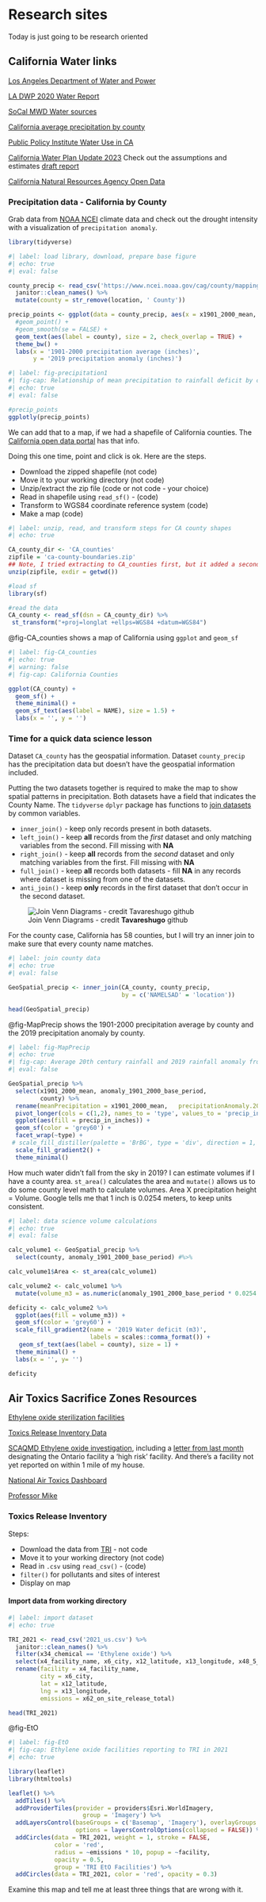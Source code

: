 # Research sites {#sec-research}

::: {.callout-note appearance="simple"}
Today is just going to be research oriented
:::

## California Water links

[Los Angeles Department of Water and Power](https://www.ladwp.com/ladwp/faces/ladwp/aboutus/a-water/a-w-sourcesofsupply?_adf.ctrl-state=jm34e9std_4&_afrLoop=1092437083762566)

[LA DWP 2020 Water Report](https://www.ladwp.com/cs/groups/ladwp/documents/pdf/mdaw/nzyy/~edisp/opladwpccb762836.pdf)

[SoCal MWD Water sources](https://www.mwdh2o.com/securing-our-imported-supplies)

[California average precipitation by county](https://www.ncei.noaa.gov/access/monitoring/climate-at-a-glance/county/mapping/4/pcp/201902/1/value)

[Public Policy Institute Water Use in CA](https://www.ppic.org/publication/water-use-in-california/)

[California Water Plan Update 2023](https://water.ca.gov/Programs/California-Water-Plan/Update-2023) Check out the assumptions and estimates [draft report](https://water.ca.gov/-/media/DWR-Website/Web-Pages/Programs/California-Water-Plan/Docs/Update2023/PrePRD/CWP-Draft-AE-2023.pdf)

[California Natural Resources Agency Open Data](https://data.cnra.ca.gov/group/water)

### Precipitation data - California by County

Grab data from [NOAA NCEI](https://www.ncei.noaa.gov/access/monitoring/climate-at-a-glance/county/mapping/4/pcp/202102/12/value) climate data and check out the drought intensity with a visualization of `precipitation anomaly`.

```{r}
library(tidyverse)
```

```{r}
#| label: load library, download, prepare base figure
#| echo: true
#| eval: false

county_precip <- read_csv('https://www.ncei.noaa.gov/cag/county/mapping/4-pcp-202102-12.csv', skip =3) %>% 
  janitor::clean_names() %>% 
  mutate(county = str_remove(location, ' County'))

precip_points <- ggplot(data = county_precip, aes(x = x1901_2000_mean, y = anomaly_1901_2000_base_period)) +
  #geom_point() + 
  #geom_smooth(se = FALSE) +
  geom_text(aes(label = county), size = 2, check_overlap = TRUE) +
  theme_bw() +
  labs(x = '1901-2000 precipitation average (inches)',
       y = '2019 precipitation anomaly (inches)')

```

```{r}
#| label: fig-precipitation1
#| fig-cap: Relationship of mean precipitation to rainfall deficit by county in 2019
#| echo: true 
#| eval: false

#precip_points
ggplotly(precip_points)

```

We can add that to a map, if we had a shapefile of California counties. The [California open data portal](https://data.ca.gov/dataset/ca-geographic-boundaries) has that info.

Doing this one time, point and click is ok. Here are the steps.

-   Download the zipped shapefile (not code)
-   Move it to your working directory (not code)
-   Unzip/extract the zip file (code or not code - your choice)
-   Read in shapefile using `read_sf()` - (code)
-   Transform to WGS84 coordinate reference system (code)
-   Make a map (code)

```{r}
#| label: unzip, read, and transform steps for CA county shapes
#| echo: true

CA_county_dir <- 'CA_counties'
zipfile = 'ca-county-boundaries.zip'
## Note, I tried extracting to CA_counties first, but it added a second 'CA_counties/CA_counties' subdirectory, so this code just extracts to the working directory
unzip(zipfile, exdir = getwd())

#load sf
library(sf)

#read the data
CA_county <- read_sf(dsn = CA_county_dir) %>% 
 st_transform("+proj=longlat +ellps=WGS84 +datum=WGS84")

```

@fig-CA_counties shows a map of California using `ggplot` and `geom_sf`

```{r}
#| label: fig-CA_counties
#| echo: true
#| warning: false
#| fig-cap: California Counties

ggplot(CA_county) +
  geom_sf() +
  theme_minimal() + 
  geom_sf_text(aes(label = NAME), size = 1.5) +
  labs(x = '', y = '')

```

### Time for a quick data science lesson

Dataset `CA_county` has the geospatial information. Dataset `county_precip` has the precipitation data but doesn't have the geospatial information included.

Putting the two datasets together is required to make the map to show spatial patterns in precipitation. Both datasets have a field that indicates the County Name. The `tidyverse` `dplyr` package has functions to [join datasets](https://dplyr.tidyverse.org/reference/mutate-joins.html) by common variables.

-   `inner_join()` - keep only records present in both datasets.
-   `left_join()` - keep **all** records from the *first* dataset and only matching variables from the second. Fill missing with **NA**
-   `right_join()` - keep **all** records from the *second* dataset and only matching variables from the first. Fill missing with **NA**
-   `full_join()` - keep **all** records both datasets - fill **NA** in any records where dataset is missing from one of the datasets.
-   `anti_join()` - keep **only** records in the first dataset that don't occur in the second dataset.

![Join Venn Diagrams - credit **Tavareshugo** github](https://tavareshugo.github.io/r-intro-tidyverse-gapminder/fig/07-dplyr_joins.svg)

For the county case, California has 58 counties, but I will try an inner join to make sure that every county name matches.

```{r}
#| label: join county data
#| echo: true
#| eval: false

GeoSpatial_precip <- inner_join(CA_county, county_precip,
                                by = c('NAMELSAD' = 'location'))

head(GeoSpatial_precip)

```

@fig-MapPrecip shows the 1901-2000 precipitation average by county and the 2019 precipitation anomaly by county.

```{r}
#| label: fig-MapPrecip
#| echo: true
#| fig-cap: Average 20th century rainfall and 2019 rainfall anomaly from 100 year mean by county
#| eval: false

GeoSpatial_precip %>% 
  select(x1901_2000_mean, anomaly_1901_2000_base_period, 
         county) %>% 
  rename(meanPrecipitation = x1901_2000_mean,   precipitationAnomaly.2019 = anomaly_1901_2000_base_period ) %>% 
  pivot_longer(cols = c(1,2), names_to = 'type', values_to = 'precip_in_inches') %>% 
  ggplot(aes(fill = precip_in_inches)) +
  geom_sf(color = 'grey60') + 
  facet_wrap(~type) +
 # scale_fill_distiller(palette = 'BrBG', type = 'div', direction = 1, name = 'Precipitation (inches)', mid = 0) +
  scale_fill_gradient2() +
  theme_minimal()

```

How much water didn't fall from the sky in 2019? I can estimate volumes if I have a county area. `st_area()` calculates the area and `mutate()` allows us to do some county level math to calculate volumes. Area X precipitation height = Volume. Google tells me that 1 inch is 0.0254 meters, to keep units consistent.

```{r}
#| label: data science volume calculations 
#| echo: true
#| eval: false

calc_volume1 <- GeoSpatial_precip %>% 
  select(county, anomaly_1901_2000_base_period) #%>% 

calc_volume1$Area <- st_area(calc_volume1)

calc_volume2 <- calc_volume1 %>% 
  mutate(volume_m3 = as.numeric(anomaly_1901_2000_base_period * 0.0254 * Area))

deficity <- calc_volume2 %>% 
  ggplot(aes(fill = volume_m3)) +
  geom_sf(color = 'grey60') + 
  scale_fill_gradient2(name = '2019 Water deficit (m3)',
                       labels = scales::comma_format()) +
   geom_sf_text(aes(label = county), size = 1) +
  theme_minimal() +
  labs(x = '', y= '')

deficity

```

## Air Toxics Sacrifice Zones Resources

[Ethylene oxide sterilization facilities](https://www.epa.gov/hazardous-air-pollutants-ethylene-oxide/ethylene-oxide-commercial-sterilization-facilities)

[Toxics Release Inventory Data](https://www.epa.gov/toxics-release-inventory-tri-program/tri-basic-data-files-calendar-years-1987-present)

[SCAQMD Ethylene oxide investigation](http://www.aqmd.gov/home/eto), including a [letter from last month](http://www.aqmd.gov/docs/default-source/compliance/sterigenics/ontario-phrlf-designation-letter-9-29-22.pdf?sfvrsn=8) designating the Ontario facility a 'high risk' facility. And there's a facility not yet reported on within 1 mile of my house.

[National Air Toxics Dashboard](https://radicalresearch.shinyapps.io/ToxicsDashboard/)

[Professor Mike](https://scholar.google.com/citations?user=QcafrNIAAAAJ&hl=en)

### Toxics Release Inventory

Steps:

-   Download the data from [TRI](https://www.epa.gov/toxics-release-inventory-tri-program/tri-basic-data-files-calendar-years-1987-present) - not code
-   Move it to your working directory (not code)
-   Read in `.csv` using `read_csv()` - (code)
-   `filter()` for pollutants and sites of interest
-   Display on map

#### Import data from working directory

```{r}
#| label: import dataset
#| echo: true

TRI_2021 <- read_csv('2021_us.csv') %>% 
  janitor::clean_names() %>% 
  filter(x34_chemical == 'Ethylene oxide') %>% 
  select(x4_facility_name, x6_city, x12_latitude, x13_longitude, x48_5_1_fugitive_air, x49_5_2_stack_air, x62_on_site_release_total) %>% 
  rename(facility = x4_facility_name,
         city = x6_city,
         lat = x12_latitude,
         lng = x13_longitude,
         emissions = x62_on_site_release_total)

head(TRI_2021)

```

@fig-EtO

```{r}
#| label: fig-EtO
#| fig-cap: Ethylene oxide facilities reporting to TRI in 2021
#| echo: true

library(leaflet)
library(htmltools)

leaflet() %>% 
  addTiles() %>% 
  addProviderTiles(provider = providers$Esri.WorldImagery, 
                     group = 'Imagery') %>% 
  addLayersControl(baseGroups = c('Basemap', 'Imagery'), overlayGroups = 'TRI EtO Facilities',
                   options = layersControlOptions(collapsed = FALSE)) %>% 
  addCircles(data = TRI_2021, weight = 1, stroke = FALSE,
             color = 'red',
             radius = ~emissions * 10, popup = ~facility,
             opacity = 0.5,
             group = 'TRI EtO Facilities') %>%
  addCircles(data = TRI_2021, color = 'red', opacity = 0.3)

```

Examine this map and tell me at least three things that are wrong with it.





